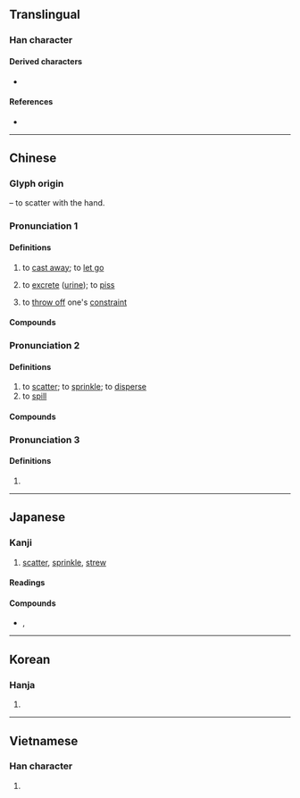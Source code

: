 {{also|撤}}
{{character info/new}}
==Translingual==

===Han character===
{{Han char|rn=64|rad=手|as=12|sn=15|four=58040|canj=QTBK|ids=⿰扌散}}

====Derived characters====
* {{l|mul|[[𫬒]]}}

====References====
* {{Han ref|kx=0454.070|dkj=12697|dj=0803.230|hdz=31953.090|uh=6492|ud=25746|bh=BCBB|bd=48315}}

----

==Chinese==
{{zh-forms}}

===Glyph origin===
{{Han etym}}
{{Han compound|手|alt1=扌|t1=hand|散|ls=psc|c1=s|c2=p}} – to scatter with the hand.

===Pronunciation 1===
{{zh-pron
|m=sā
|c=saat3
|h=pfs=
|md=
|mn=ml:sat
|mn_note=literary
|w=
|oc=y
|cat=v
}}

====Definitions====
{{zh-hanzi}}

# to [[cast away]]; to [[let go]]
# {{lb|zh|colloquial}} to [[excrete]] ([[urine]]); to [[piss]]
# {{lb|zh|derogatory}} to [[throw off]] one's [[constraint]]

====Compounds====
{{zh-der|撒把|撒旦|撒旦教|撒刁|撒歡兒|撒謊|撒嬌|撒嬌兒|撒酒瘋|撒酒瘋兒|撒科打諢|撒拉族|撒賴|撒尿|撒潑|撒氣|撒手|撒手鐧|撒腿|撒網|撒窩|撒鴨子|撒丫子|撒野|撒播|撒施|凱撒|彌撒經書|彌撒曲|吊腰撒跨|吊撒|呆裡撒奸|單撒手兒|剌剌撒撒|丟風撒腳|彌撒|撅撒|撒潑打滾|撒嬌賣俏|放刁撒潑|撒手歸去|懵撒|撒放|撒手塵寰|撇撒|撒極|撒巴掌|打撒手|搭搭撒撒|扭腰撒胯|撒手人寰|拋撒|決撒|撒開|撒村|撒滯殢|撒溺|撒線|撒腳|撒噴|溜撒|撒騷放屁|撒酒風|打滾撒潑|撒但|撒風撒痴|攪撒|撒歡|撒科|撒嘴|撒頑|望彌撒|撒潑放刁|撒詐搗虛|撒嬌撒痴|搭撒|耶路撒冷|撒但教}}

===Pronunciation 2===
{{zh-pron
|m=sǎ
|c=saat3
|mn=soah/ml:sat
|mn_note=soah - vernacular; sat - literary
|cat=v
}}

====Definitions====
{{zh-hanzi}}

# to [[scatter]]; to [[sprinkle]]; to [[disperse]]
# to [[spill]]

====Compounds====
{{zh-der|fold=1|丟油撒水|坐床撒帳|撒謎語|撲撒|撒鏝|撒播|潑潑撒撒|撒扇|撒漫|撒落|撒種|扎撒|撒施|撒帳|撒鞋|撒和|演撒|撒花|撒然|撒紙錢|撒豆成兵|昏撒|撒播機|撒西米}}

===Pronunciation 3===
{{zh-pron
|m=sǎ,sā,1nb=Mainland,2nb=Mainland,2nc=Taiwan
|cat=pn
}}

====Definitions====
{{zh-hanzi}}

# {{surname|lang=zh}}

{{zh-cat|Elementary}}

----

==Japanese==

===Kanji===
{{ja-kanji|grade=|rs=手12}}

# [[scatter]], [[sprinkle]], [[strew]]

====Readings====
{{ja-readings
|on=さん, さつ
|kun=ま-く
}}

====Compounds====
* {{ja-r|撒水|さんすい}}, {{ja-r|撒水|さっすい}}

----

==Korean==

===Hanja===
{{ko-hanja|hangeul=살|eumhun=|rv=sal|mr=sal|y=sal}}

# {{defn|lang=ko|sort=手12}}

----

==Vietnamese==

===Han character===
{{vi-hantu|[[tát]], [[tản]], [[rát]]|rs=手12}}

# {{defn|lang=vi|sort=手12}}